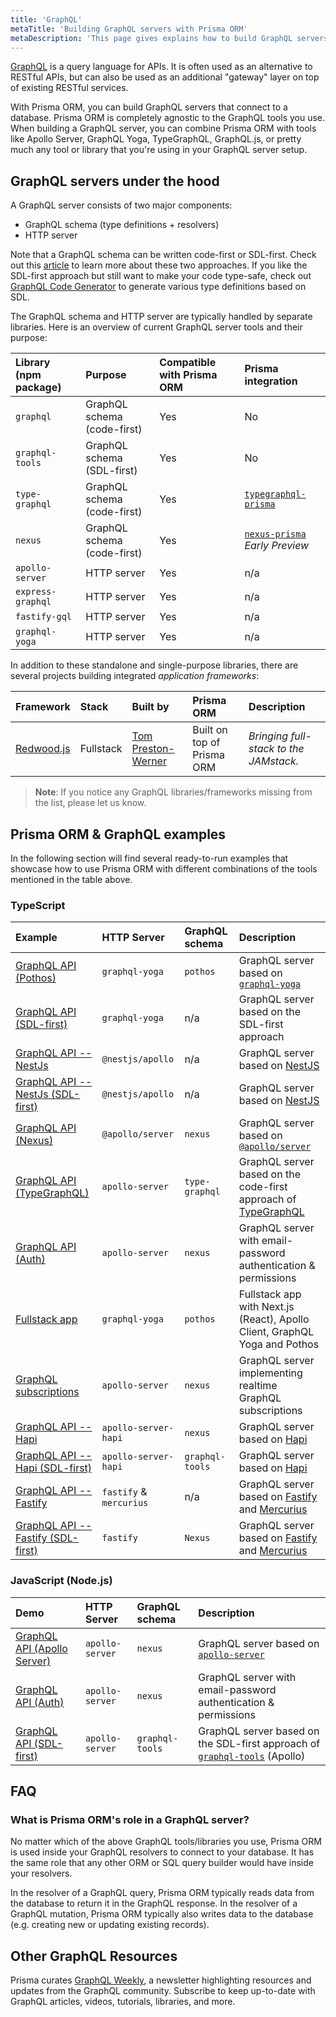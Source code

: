 ```yaml
---
title: 'GraphQL'
metaTitle: 'Building GraphQL servers with Prisma ORM'
metaDescription: 'This page gives explains how to build GraphQL servers with Prisma ORM. It shows how Prisma ORM fits into the GraphQL ecosystem and provides practical examples.'
---
```


<TopBlock title={frontMatter.title}>

[GraphQL](https://graphql.org/) is a query language for APIs. It is often used as an alternative to RESTful APIs, but can also be used as an additional "gateway" layer on top of existing RESTful services.

With Prisma ORM, you can build GraphQL servers that connect to a database. Prisma ORM is completely agnostic to the GraphQL tools you use. When building a GraphQL server, you can combine Prisma ORM with tools like Apollo Server, GraphQL Yoga, TypeGraphQL, GraphQL.js, or pretty much any tool or library that you're using in your GraphQL server setup.

</TopBlock>

## GraphQL servers under the hood

A GraphQL server consists of two major components:

- GraphQL schema (type definitions + resolvers)
- HTTP server

Note that a GraphQL schema can be written code-first or SDL-first. Check out this [article](https://www.prisma.io/blog/the-problems-of-schema-first-graphql-development-x1mn4cb0tyl3) to learn more about these two approaches. If you like the SDL-first approach but still want to make your code type-safe, check out [GraphQL Code Generator](https://graphql-code-generator.com/) to generate various type definitions based on SDL.

The GraphQL schema and HTTP server are typically handled by separate libraries. Here is an overview of current GraphQL server tools and their purpose:

| Library (npm package) | Purpose                     | Compatible with Prisma ORM | Prisma integration                                                             |
| :-------------------- | :-------------------------- | :------------------------- | :----------------------------------------------------------------------------- |
| `graphql`             | GraphQL schema (code-first) | Yes                        | No                                                                             |
| `graphql-tools`       | GraphQL schema (SDL-first)  | Yes                        | No                                                                             |
| `type-graphql`        | GraphQL schema (code-first) | Yes                        | [`typegraphql-prisma`](https://www.npmjs.com/package/typegraphql-prisma)       |
| `nexus`               | GraphQL schema (code-first) | Yes                        | [`nexus-prisma`](https://graphql-nexus.github.io/nexus-prisma) _Early Preview_ |
| `apollo-server`       | HTTP server                 | Yes                        | n/a                                                                            |
| `express-graphql`     | HTTP server                 | Yes                        | n/a                                                                            |
| `fastify-gql`         | HTTP server                 | Yes                        | n/a                                                                            |
| `graphql-yoga`        | HTTP server                 | Yes                        | n/a                                                                            |

In addition to these standalone and single-purpose libraries, there are several projects building integrated _application frameworks_:

| Framework                           | Stack     | Built by                                          | Prisma ORM                 | Description                            |
| :---------------------------------- | :-------- | :------------------------------------------------ | :------------------------- | :------------------------------------- |
| [Redwood.js](https://redwoodjs.com) | Fullstack | [Tom Preston-Werner](https://github.com/mojombo/) | Built on top of Prisma ORM | _Bringing full-stack to the JAMstack._ |

> **Note**: If you notice any GraphQL libraries/frameworks missing from the list, please let us know.

## Prisma ORM & GraphQL examples

In the following section will find several ready-to-run examples that showcase how to use Prisma ORM with different combinations of the tools mentioned in the table above.

### TypeScript

| Example                                                                                                                          | HTTP Server             | GraphQL schema  | Description                                                                                    |
| :------------------------------------------------------------------------------------------------------------------------------- | :---------------------- | :-------------- | :--------------------------------------------------------------------------------------------- |
| [GraphQL API (Pothos)](https://github.com/prisma/prisma-examples/tree/latest/typescript/graphql)                                 | `graphql-yoga`          | `pothos`        | GraphQL server based on [`graphql-yoga`](https://the-guild.dev/graphql/yoga-server)            |
| [GraphQL API (SDL-first)](https://github.com/prisma/prisma-examples/tree/latest/typescript/graphql-sdl-first)                    | `graphql-yoga`          | n/a             | GraphQL server based on the SDL-first approach                                                 |
| [GraphQL API -- NestJs](https://github.com/prisma/prisma-examples/tree/latest/typescript/graphql-nestjs)                         | `@nestjs/apollo`        | n/a             | GraphQL server based on [NestJS](https://nestjs.com/)                                          |
| [GraphQL API -- NestJs (SDL-first)](https://github.com/prisma/prisma-examples/tree/latest/typescript/graphql-nestjs-sdl-first)   | `@nestjs/apollo`        | n/a             | GraphQL server based on [NestJS](https://nestjs.com/)                                          |
| [GraphQL API (Nexus)](https://github.com/prisma/prisma-examples/tree/latest/typescript/graphql-nexus)                            | `@apollo/server`        | `nexus`         | GraphQL server based on [`@apollo/server`](https://www.apollographql.com/docs/apollo-server)   |
| [GraphQL API (TypeGraphQL)](https://github.com/prisma/prisma-examples/tree/latest/typescript/graphql-typegraphql)                | `apollo-server`         | `type-graphql`  | GraphQL server based on the code-first approach of [TypeGraphQL](https://typegraphql.com/)     |
| [GraphQL API (Auth)](https://github.com/prisma/prisma-examples/tree/latest/typescript/graphql-auth)                              | `apollo-server`         | `nexus`         | GraphQL server with email-password authentication & permissions                                |
| [Fullstack app](https://github.com/prisma/prisma-examples/tree/latest/typescript/graphql-nextjs)                                 | `graphql-yoga`          | `pothos`        | Fullstack app with Next.js (React), Apollo Client, GraphQL Yoga and Pothos                     |
| [GraphQL subscriptions](https://github.com/prisma/prisma-examples/tree/latest/typescript/subscriptions-pubsub)                   | `apollo-server`         | `nexus`         | GraphQL server implementing realtime GraphQL subscriptions                                     |
| [GraphQL API -- Hapi](https://github.com/prisma/prisma-examples/tree/latest/typescript/graphql-hapi)                             | `apollo-server-hapi`    | `nexus`         | GraphQL server based on [Hapi](https://hapi.dev/)                                              |
| [GraphQL API -- Hapi (SDL-first)](https://github.com/prisma/prisma-examples/tree/latest/typescript/graphql-hapi-sdl-first)       | `apollo-server-hapi`    | `graphql-tools` | GraphQL server based on [Hapi](https://hapi.dev/)                                              |
| [GraphQL API -- Fastify](https://github.com/prisma/prisma-examples/tree/latest/typescript/graphql-fastify)                       | `fastify` & `mercurius` | n/a             | GraphQL server based on [Fastify](https://fastify.io/) and [Mercurius](https://mercurius.dev/) |
| [GraphQL API -- Fastify (SDL-first)](https://github.com/prisma/prisma-examples/tree/latest/typescript/graphql-fastify-sdl-first) | `fastify`               | `Nexus`         | GraphQL server based on [Fastify](https://fastify.io/) and [Mercurius](https://mercurius.dev/) |

### JavaScript (Node.js)

| Demo                                                                                                          | HTTP Server     | GraphQL schema  | Description                                                                                                                     |
| :------------------------------------------------------------------------------------------------------------ | :-------------- | :-------------- | :------------------------------------------------------------------------------------------------------------------------------ |
| [GraphQL API (Apollo Server)](https://github.com/prisma/prisma-examples/tree/latest/javascript/graphql)       | `apollo-server` | `nexus`         | GraphQL server based on [`apollo-server`](https://www.apollographql.com/docs/apollo-server/)                                    |
| [GraphQL API (Auth)](https://github.com/prisma/prisma-examples/tree/latest/javascript/graphql-auth)           | `apollo-server` | `nexus`         | GraphQL server with email-password authentication & permissions                                                                 |
| [GraphQL API (SDL-first)](https://github.com/prisma/prisma-examples/tree/latest/javascript/graphql-sdl-first) | `apollo-server` | `graphql-tools` | GraphQL server based on the SDL-first approach of [`graphql-tools`](https://www.apollographql.com/docs/graphql-tools/) (Apollo) |

## FAQ

### What is Prisma ORM's role in a GraphQL server?

No matter which of the above GraphQL tools/libraries you use, Prisma ORM is used inside your GraphQL resolvers to connect to your database. It has the same role that any other ORM or SQL query builder would have inside your resolvers.

In the resolver of a GraphQL query, Prisma ORM typically reads data from the database to return it in the GraphQL response. In the resolver of a GraphQL mutation, Prisma ORM typically also writes data to the database (e.g. creating new or updating existing records).

## Other GraphQL Resources

Prisma curates [GraphQL Weekly](https://www.graphqlweekly.com/), a newsletter highlighting resources and updates from the GraphQL community. Subscribe to keep up-to-date with GraphQL articles, videos, tutorials, libraries, and more.
